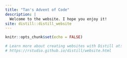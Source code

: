 ```yaml
---
title: "Tan's Advent of Code"
description: |
  Welcome to the website. I hope you enjoy it!
site: distill::distill_website
---
```


```r
knitr::opts_chunk$set(echo = FALSE)

# Learn more about creating websites with Distill at:
# https://rstudio.github.io/distill/website.html

```

